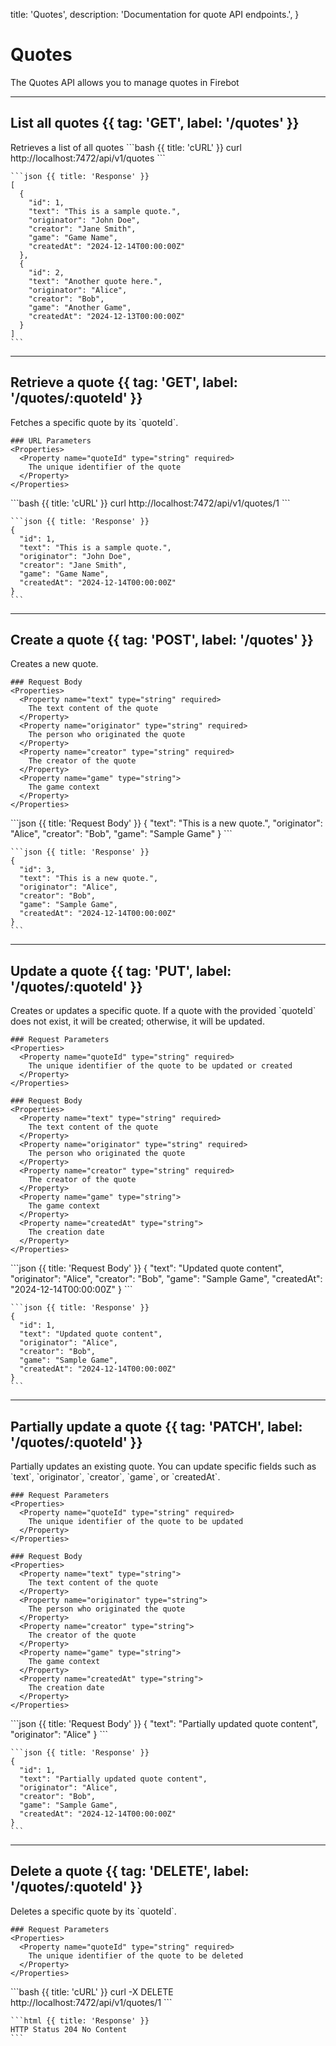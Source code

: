   title: 'Quotes',
  description: 'Documentation for quote API endpoints.',
}

# Quotes

The Quotes API allows you to manage quotes in Firebot

---

## List all quotes  {{ tag: 'GET', label: '/quotes' }}

<Row>
  <Col>
    Retrieves a list of all quotes
  </Col>

  <Col sticky>
    <CodeGroup title="Request" tag="GET" label="/quotes">
    ```bash {{ title: 'cURL' }}
    curl http://localhost:7472/api/v1/quotes
    ```
    </CodeGroup>

    ```json {{ title: 'Response' }}
    [
      {
        "id": 1,
        "text": "This is a sample quote.",
        "originator": "John Doe",
        "creator": "Jane Smith",
        "game": "Game Name",
        "createdAt": "2024-12-14T00:00:00Z"
      },
      {
        "id": 2,
        "text": "Another quote here.",
        "originator": "Alice",
        "creator": "Bob",
        "game": "Another Game",
        "createdAt": "2024-12-13T00:00:00Z"
      }
    ]
    ```
  </Col>
</Row>

---

## Retrieve a quote  {{ tag: 'GET', label: '/quotes/:quoteId' }}

<Row>
  <Col>
    Fetches a specific quote by its `quoteId`.

    ### URL Parameters
    <Properties>
      <Property name="quoteId" type="string" required>
        The unique identifier of the quote
      </Property>
    </Properties>
  </Col>

  <Col sticky>
    <CodeGroup title="Request" tag="GET" label="/quotes/1">
    ```bash {{ title: 'cURL' }}
    curl http://localhost:7472/api/v1/quotes/1
    ```
    </CodeGroup>

    ```json {{ title: 'Response' }}
    {
      "id": 1,
      "text": "This is a sample quote.",
      "originator": "John Doe",
      "creator": "Jane Smith",
      "game": "Game Name",
      "createdAt": "2024-12-14T00:00:00Z"
    }
    ```
  </Col>
</Row>

---

## Create a quote  {{ tag: 'POST', label: '/quotes' }}

<Row>
  <Col>
    Creates a new quote.

    ### Request Body
    <Properties>
      <Property name="text" type="string" required>
        The text content of the quote
      </Property>
      <Property name="originator" type="string" required>
        The person who originated the quote
      </Property>
      <Property name="creator" type="string" required>
        The creator of the quote
      </Property>
      <Property name="game" type="string">
        The game context
      </Property>
    </Properties>
  </Col>

  <Col sticky>
    <CodeGroup title="Request" tag="POST" label="/quotes">
    ```json {{ title: 'Request Body' }}
    {
      "text": "This is a new quote.",
      "originator": "Alice",
      "creator": "Bob",
      "game": "Sample Game"
    }
    ```
    </CodeGroup>

    ```json {{ title: 'Response' }}
    {
      "id": 3,
      "text": "This is a new quote.",
      "originator": "Alice",
      "creator": "Bob",
      "game": "Sample Game",
      "createdAt": "2024-12-14T00:00:00Z"
    }
    ```
  </Col>
</Row>

---

## Update a quote  {{ tag: 'PUT', label: '/quotes/:quoteId' }}

<Row>
  <Col>
    Creates or updates a specific quote. If a quote with the provided `quoteId` does not exist, it will be created;
    otherwise, it will be updated.

    ### Request Parameters
    <Properties>
      <Property name="quoteId" type="string" required>
        The unique identifier of the quote to be updated or created
      </Property>
    </Properties>

    ### Request Body
    <Properties>
      <Property name="text" type="string" required>
        The text content of the quote
      </Property>
      <Property name="originator" type="string" required>
        The person who originated the quote
      </Property>
      <Property name="creator" type="string" required>
        The creator of the quote
      </Property>
      <Property name="game" type="string">
        The game context
      </Property>
      <Property name="createdAt" type="string">
        The creation date
      </Property>
    </Properties>
  </Col>

  <Col sticky>
    <CodeGroup title="Request" tag="PUT" label="/quotes/1">
    ```json {{ title: 'Request Body' }}
    {
      "text": "Updated quote content",
      "originator": "Alice",
      "creator": "Bob",
      "game": "Sample Game",
      "createdAt": "2024-12-14T00:00:00Z"
    }
    ```
    </CodeGroup>

    ```json {{ title: 'Response' }}
    {
      "id": 1,
      "text": "Updated quote content",
      "originator": "Alice",
      "creator": "Bob",
      "game": "Sample Game",
      "createdAt": "2024-12-14T00:00:00Z"
    }
    ```
  </Col>
</Row>

---

## Partially update a quote  {{ tag: 'PATCH', label: '/quotes/:quoteId' }}

<Row>
  <Col>
    Partially updates an existing quote. You can update specific fields such as `text`, `originator`, `creator`, `game`,
    or `createdAt`.

    ### Request Parameters
    <Properties>
      <Property name="quoteId" type="string" required>
        The unique identifier of the quote to be updated
      </Property>
    </Properties>

    ### Request Body
    <Properties>
      <Property name="text" type="string">
        The text content of the quote
      </Property>
      <Property name="originator" type="string">
        The person who originated the quote
      </Property>
      <Property name="creator" type="string">
        The creator of the quote
      </Property>
      <Property name="game" type="string">
        The game context
      </Property>
      <Property name="createdAt" type="string">
        The creation date
      </Property>
    </Properties>
  </Col>

  <Col sticky>
    <CodeGroup title="Request" tag="PATCH" label="/quotes/1">
    ```json {{ title: 'Request Body' }}
    {
      "text": "Partially updated quote content",
      "originator": "Alice"
    }
    ```
    </CodeGroup>

    ```json {{ title: 'Response' }}
    {
      "id": 1,
      "text": "Partially updated quote content",
      "originator": "Alice",
      "creator": "Bob",
      "game": "Sample Game",
      "createdAt": "2024-12-14T00:00:00Z"
    }
    ```
  </Col>
</Row>

---

## Delete a quote  {{ tag: 'DELETE', label: '/quotes/:quoteId' }}

<Row>
  <Col>
    Deletes a specific quote by its `quoteId`.

    ### Request Parameters
    <Properties>
      <Property name="quoteId" type="string" required>
        The unique identifier of the quote to be deleted
      </Property>
    </Properties>
  </Col>

  <Col sticky>
    <CodeGroup title="Request" tag="DELETE" label="/quotes/1">
    ```bash {{ title: 'cURL' }}
    curl -X DELETE http://localhost:7472/api/v1/quotes/1
    ```
    </CodeGroup>

    ```html {{ title: 'Response' }}
    HTTP Status 204 No Content
    ```
  </Col>
</Row>
